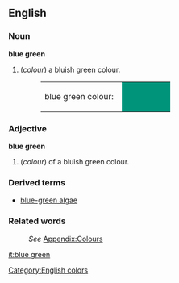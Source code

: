==English==

===Noun===
'''blue green'''
#(''colour'') a bluish green colour.
#:<table><tr><td>blue green colour: &nbsp;</td><td bgcolor="#00947B" width="80">&nbsp; </td></tr></table>

===Adjective===
'''blue green'''
#(''colour'') of a bluish green colour.

===Derived terms===
*[[blue-green algae]]

===Related words===
:''See'' [[Wiktionary_Appendix:Colours|Appendix:Colours]]

[[it:blue green]]
[[Category:English colors]]